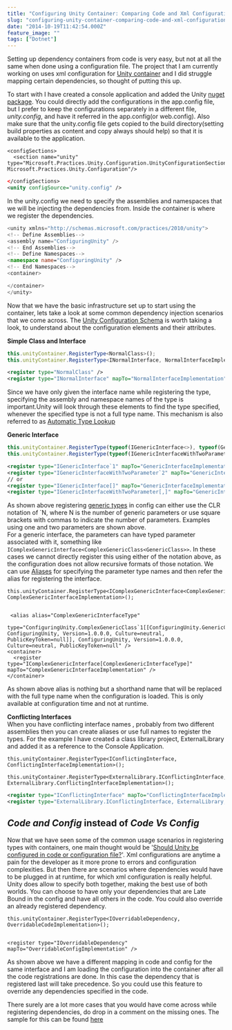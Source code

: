 ```yaml
---
title: "Configuring Unity Container: Comparing Code and Xml Configuration Side by Side"
slug: "configuring-unity-container-comparing-code-and-xml-configuration-side-by-side"
date: "2014-10-19T11:42:54.000Z"
feature_image: ""
tags: ["Dotnet"]
---
```


Setting up dependency containers from code is very easy, but not at all the same when done using a configuration file. The project that I am currently working on uses xml configuration for [Unity container](https://unity.codeplex.com/) and I did struggle mapping certain dependencies, so thought of putting this up.

To start with I have created a console application and added the Unity [nuget package](https://www.nuget.org/packages/Unity/). You could directly add the configurations in the app.config file, but I prefer to keep the configurations separately in a different file, _unity.config_, and have it referred in the app.config(or web.config). Also make sure that the unity.config file gets copied to the build directory(setting build properties as content and copy always should help) so that it is available to the application.

    <configSections>
      <section name="unity" type="Microsoft.Practices.Unity.Configuration.UnityConfigurationSection, Microsoft.Practices.Unity.Configuration"/>
```xml
</configSections>
<unity configSource="unity.config" />
```
    

In the unity.config we need to specify the assemblies and namespaces that we will be injecting the dependencies from. Inside the container is where we register the dependencies.

```typescript
<unity xmlns="http://schemas.microsoft.com/practices/2010/unity">
<!-- Define Assemblies-->
<assembly name="ConfiguringUnity" />
<!-- End Assemblies-->
<!-- Define Namespaces-->
<namespace name="ConfiguringUnity" />
<!-- End Namespaces-->
<container>
```
    
```typescript
</container>
</unity>
```
    

Now that we have the basic infrastructure set up to start using the container, lets take a look at some common dependency injection scenarios that we come across. The [Unity Configuration Schema](http://msdn.microsoft.com/en-us/library/ff660914) is worth taking a look, to understand about the configuration elements and their attributes.

**Simple Class and Interface**

```typescript
this.unityContainer.RegisterType<NormalClass>();
this.unityContainer.RegisterType<INormalInterface, NormalInterfaceImplementation>();
```
    

```xml
<register type="NormalClass" />
<register type="INormalInterface" mapTo="NormalInterfaceImplementation" />
```
    

Since we have only given the interface name while registering the type, specifying the assembly and namespace names of the type is important.Unity will look through these elements to find the type specified, whenever the specified type is not a full type name. This mechanism is also referred to as [Automatic Type Lookup](http://msdn.microsoft.com/en-us/library/ff660933/#automatic-type-lookup)

**Generic Interface**

```typescript
this.unityContainer.RegisterType(typeof(IGenericInterface<>), typeof(GenericInterfaceImplementation<>));
this.unityContainer.RegisterType(typeof(IGenericInterfaceWithTwoParameter<,>), typeof(GenericInterfaceWithTwoParametersImplementation<,>));
```
    

```xml
<register type="IGenericInterface`1" mapTo="GenericInterfaceImplementation`1" />
<register type="IGenericInterfaceWithTwoParameter`2" mapTo="GenericInterfaceWithTwoParametersImplementation`2" />
// or
<register type="IGenericInterface[]" mapTo="GenericInterfaceImplementation[]" />
<register type="IGenericInterfaceWithTwoParameter[,]" mapTo="GenericInterfaceWithTwoParametersImplementation[,]" />
```
    

As shown above registering [generic types](http://msdn.microsoft.com/en-us/library/ff660933/#generic-types) in config can either use the CLR notation of \`N, where N is the number of generic parameters or use square brackets with commas to indicate the number of parameters. Examples using one and two parameters are shown above.  
For a generic interface, the parameters can have typed parameter associated with it, something like `IComplexGenericInterface<ComplexGenericClass<GenericClass>>`. In these cases we cannot directly register this using either of the notation above, as the configuration does not allow recursive formats of those notation. We can use [Aliases](http://msdn.microsoft.com/en-us/library/ff660933/#type-aliases) for specifying the parameter type names and then refer the alias for registering the interface.

    this.unityContainer.RegisterType<IComplexGenericInterface<ComplexGenericClass<GenericClass>>, ComplexGenericInterfaceImplementation>();
    

     <alias alias="ComplexGenericInterfaceType"
             type="ConfiguringUnity.ComplexGenericClass`1[[ConfiguringUnity.GenericClass, ConfiguringUnity, Version=1.0.0.0, Culture=neutral, PublicKeyToken=null]], ConfiguringUnity, Version=1.0.0.0, Culture=neutral, PublicKeyToken=null" />
    <container>
      <register type="IComplexGenericInterface[ComplexGenericInterfaceType]" mapTo="ComplexGenericInterfaceImplementation" />
    </container>
    

As shown above alias is nothing but a shorthand name that will be replaced with the full type name when the configuration is loaded. This is only available at configuration time and not at runtime.

**Conflicting Interfaces**  
When you have conflicting interface names , probably from two different assemblies then you can create aliases or use full names to register the types. For the example I have created a class library project, ExternalLibrary and added it as a reference to the Console Application.

    this.unityContainer.RegisterType<IConflictingInterface, ConflictingInterfaceImplementation>();
                this.unityContainer.RegisterType<ExternalLibrary.IConflictingInterface, ExternalLibrary.ConflictingInterfaceImplementation>();
    

```xml
<register type="IConflictingInterface" mapTo="ConflictingInterfaceImplementation" />
<register type="ExternalLibrary.IConflictingInterface, ExternalLibrary, Version=1.0.0.0, Culture=neutral, PublicKeyToken=null" mapTo="ExternalLibrary.ConflictingInterfaceImplementation, ExternalLibrary, Version=1.0.0.0, Culture=neutral, PublicKeyToken=null" />
```
    

**_Code and Config_** instead of **_Code Vs Config_**
-----------------------------------------------------

Now that we have seen some of the common usage scenarios in registering types with containers, one main thought would be '[Should Unity be configured in code or configuration file?](http://stackoverflow.com/questions/5418392/should-unity-be-configured-in-code-or-configuration-file)'. Xml configurations are anytime a pain for the developer as it more prone to errors and configuration complexities. But then there are scenarios where dependencies would have to be plugged in at runtime, for which xml configuration is really helpful. Unity does allow to specify both together, making the best use of both worlds. You can choose to have only your dependencies that are Late Bound in the config and have all others in the code. You could also override an already registered dependency.

    this.unityContainer.RegisterType<IOverridableDependency, OverridableCodeImplementation>();
    

    <register type="IOverridableDependency" mapTo="OverridableConfigImplementation" />
    

As shown above we have a different mapping in code and config for the same interface and I am loading the configuration into the container after all the code registrations are done. In this case the dependency that is registered last will take precedence. So you could use this feature to override any dependencies specified in the code.

There surely are a lot more cases that you would have come across while registering dependencies, do drop in a comment on the missing ones. The sample for this can be found [here](https://github.com/rahulpnath/Blog/tree/master/ConfiguringUnity)